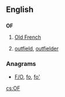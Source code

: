 {{also|of|of-}}
==English==

==={{initialism}}===
'''OF'''

# [[Old French]]
# {{baseball}} [[outfield]], [[outfielder]]

===Anagrams===
* [[F/O#English|F/O]], [[fo#English|fo]], [[fo'#English|fo']]

[[cs:OF]]